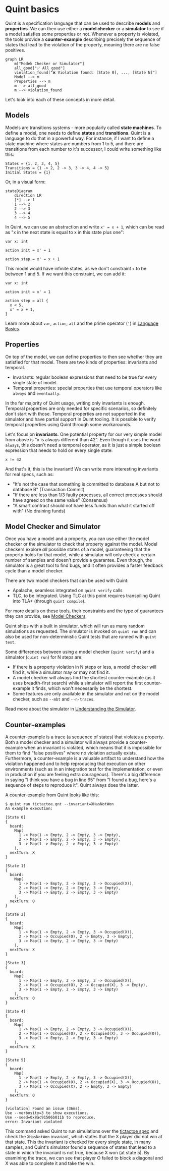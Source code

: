 # Quint basics

Quint is a specification language that can be used to describe **models** and **properties**. We can then use either a **model checker** or a **simulator** to see if a model satisfies some properties or not. Whenever a property is violated, the tools provide a **counter-example** describing precisely the sequence of states that lead to the violation of the property, meaning there are no false positives.

```mermaid
graph LR
    m["Modek Checker or Simulator"]
    all_good["✅ All good"]
    violation_found["❌ Violation found: [State 0], ..., [State N]"]
    Model --> m
    Properties --> m
    m --> all_good
    m --> violation_found
```

Let's look into each of these concepts in more detail.

## Models

Models are transitions systems - more popularly called **state machines**. To define a model, one needs to define **states** and **transitions**. Quint is a language to do that in a powerful way. For instance, if I want to define a state machine where states are numbers from 1 to 5, and there are transitions from each number to it's successor, I could write something like this:
```
States = {1, 2, 3, 4, 5}
Transitions = {1 -> 2, 2 -> 3, 3 -> 4, 4 -> 5}
Initial States = {1}
```

Or, in a visual form:

```mermaid
stateDiagram
    direction LR
    [*] --> 1
    1 --> 2
    2 --> 3
    3 --> 4
    4 --> 5
```

In Quint, we can use an abstraction and write `x' = x + 1`, which can be read as "x in the next state is equal to x in this state plus one":
```quint
var x: int

action init = x' = 1

action step = x' = x + 1
```

This model would have infinite states, as we don't constraint `x` to be between 1 and 5. If we want this constraint, we can add it:

```quint
var x: int

action init = x' = 1

action step = all {
  x < 5,
  x' = x + 1,
}
```

Learn more about `var`, `action`, `all` and the prime operator (`'`) in [Language Basics](./language-basics.mdx).

## Properties

On top of the model, we can define properties to then see whether they are satisfied for that model. There are two kinds of properties: invariants and temporal.
- Invariants: regular boolean expressions that need to be true for every single state of model.
- Temporal properties: special properties that use temporal operators like `always` and `eventually`.

In the far majority of Quint usage, writing only invariants is enough. Temporal properties are only needed for specific scenarios, so definitely don't start with those. Temporal properties are not supported in the simulator and have partial support in Quint tooling. It is possible to verify temporal properties using Quint through some workarounds.

Let's focus on **invariants**. One potential property for our very simple model from above is "x is always different than 42". Even though it uses the word `always`, this doesn't need a temporal operator, as it is just a simple boolean expression that needs to hold on every single state:
```quint
x != 42
```

And that's it, this is the invariant! We can write more interesting invariants for real specs, such as:
- "It's not the case that something is committed to database A but not to database B" (Transaction Commit)
- "If there are less than 1/3 faulty processes, all correct processes should have agreed on the same value" (Consensus)
- "A smart contract should not have less funds than what it started off with" (No draining funds)

## Model Checker and Simulator

Once you have a model and a property, you can use either the model checker or the simulator to check that property against the model. Model checkers explore *all* possible states of a model, guaranteeing that the property holds for that model, while a simulator will only check a certain number of samples and doesn't provide a guarantee. Even though, the simulator is a great tool to find bugs, and it often provides a faster feedback cycle than a model checker.

There are two model checkers that can be used with Quint:
- Apalache, seamless integrated on `quint verify` calls
- TLC, to be integrated. Using TLC at this point requires transpiling Quint into TLA+ (through `quint compile`).

For more details on these tools, their constraints and the type of guarantees they can provide, see [Model Checkers](./model-checkers.mdx)

Quint ships with a built in simulator, which will run as many random simulations as requested. The simulator is invoked on `quint run` and can also be used for non-deterministic Quint tests that are runned with `quint test`.

Some differences between using a model checker (`quint verify`) and a simulator (`quint run`) for N steps are:
- If there is a property violation in N steps or less, a model checker will find it, while a simulator may or may not find it.
- A model checker will always find the shortest counter-example (as it uses breadth-first search) while a simulator will report the first counter-example it finds, which won't necessarily be the shortest.
- Some features are only available in the simulator and not on the model checker, such as `--mbt` and `--n-traces`.

Read more about the simulator in [Understanding the Simulator](./understanding-the-simulator.mdx).

## Counter-examples

A counter-example is a trace (a sequence of states) that violates a property. Both a model checker and a simulator will always provide a counter-example when an invariant is violated, which means that it is impossible for them to find "false positives" where no violation actually exists. Furthermore, a counter-example is a valuable artifact to understand how the violation happened and to help reproducing that execution on other environments (such as in an integration test for the implementation, or even in production if you are feeling extra courageous). There's a big difference in saying "I think you have a bug in line 65" from "I found a bug, here's a sequence of steps to reproduce it". Quint always does the latter.

A counter-example from Quint looks like this:

```
$ quint run tictactoe.qnt --invariant=XHasNotWon
An example execution:

[State 0]
{
  board:
    Map(
      1 -> Map(1 -> Empty, 2 -> Empty, 3 -> Empty),
      2 -> Map(1 -> Empty, 2 -> Empty, 3 -> Empty),
      3 -> Map(1 -> Empty, 2 -> Empty, 3 -> Empty)
    ),
  nextTurn: X
}

[State 1]
{
  board:
    Map(
      1 -> Map(1 -> Empty, 2 -> Empty, 3 -> Occupied(X)),
      2 -> Map(1 -> Empty, 2 -> Empty, 3 -> Empty),
      3 -> Map(1 -> Empty, 2 -> Empty, 3 -> Empty)
    ),
  nextTurn: O
}

[State 2]
{
  board:
    Map(
      1 -> Map(1 -> Empty, 2 -> Empty, 3 -> Occupied(X)),
      2 -> Map(1 -> Occupied(O), 2 -> Empty, 3 -> Empty),
      3 -> Map(1 -> Empty, 2 -> Empty, 3 -> Empty)
    ),
  nextTurn: X
}

[State 3]
{
  board:
    Map(
      1 -> Map(1 -> Empty, 2 -> Empty, 3 -> Occupied(X)),
      2 -> Map(1 -> Occupied(O), 2 -> Occupied(X), 3 -> Empty),
      3 -> Map(1 -> Empty, 2 -> Empty, 3 -> Empty)
    ),
  nextTurn: O
}

[State 4]
{
  board:
    Map(
      1 -> Map(1 -> Empty, 2 -> Empty, 3 -> Occupied(X)),
      2 -> Map(1 -> Occupied(O), 2 -> Occupied(X), 3 -> Occupied(O)),
      3 -> Map(1 -> Empty, 2 -> Empty, 3 -> Empty)
    ),
  nextTurn: X
}

[State 5]
{
  board:
    Map(
      1 -> Map(1 -> Empty, 2 -> Empty, 3 -> Occupied(X)),
      2 -> Map(1 -> Occupied(O), 2 -> Occupied(X), 3 -> Occupied(O)),
      3 -> Map(1 -> Occupied(X), 2 -> Empty, 3 -> Empty)
    ),
  nextTurn: O
}

[violation] Found an issue (36ms).
Use --verbosity=3 to show executions.
Use --seed=0x8ac91506b011b to reproduce.
error: Invariant violated
```

This command asked Quint to run simulations over the [tictactoe spec](https://github.com/informalsystems/quint/blob/main/examples/games/tictactoe/tictactoe.qnt) and check the `XHasNotWon` invariant, which states that the X player did not win at that state. This the invariant is checked for every single state, in many samples, and Quint's simulator found a sequence of states that lead to a state in which the invariant is not true, because X won (at state 5). By examining the trace, we can see that player O failed to block a diagonal and X was able to complete it and take the win.

